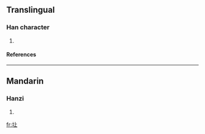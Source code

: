 ==Translingual==
===Han character===
{{Han char|rn=32|rad=土|as=03|sn=6|four=|canj=土卜一 (GYM)}}
# {{defn|Han|sort=土03}}
====References====
{{Han ref|kx=0224.170|dkj=04896|dj=0459.020|hdz=10419.040|uh=5735|ud=22325}}
----
==Mandarin==
===Hanzi===
{{cmn-hanzi|pin=[[dàng]] ([[dang4]])|wg=tang<sup>4</sup>}}
# {{defn|Mandarin}}

[[fr:圵]]